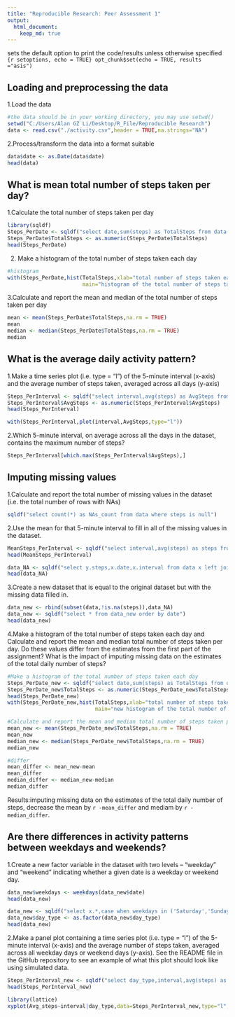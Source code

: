 ```yaml
---
title: "Reproducible Research: Peer Assessment 1"
output: 
  html_document:
    keep_md: true
---
```


sets the default option to print the code/results unless otherwise specified
```{r setoptions, echo = TRUE} opt_chunk$set(echo = TRUE, results ="asis")
```

## Loading and preprocessing the data
1.Load the data
```r
#the data should be in your working directory, you may use setwd()
setwd("C:/Users/Alan GZ Li/Desktop/R_File/Reproducible Research")
data <- read.csv("./activity.csv",header = TRUE,na.strings="NA")
```
2.Process/transform the data into a format suitable
```r
data$date <- as.Date(data$date)
head(data)
```
## What is mean total number of steps taken per day?

1.Calculate the total number of steps taken per day
```r
library(sqldf)
Steps_PerDate <- sqldf("select date,sum(steps) as TotalSteps from data group by date")
Steps_PerDate$TotalSteps <- as.numeric(Steps_PerDate$TotalSteps)
head(Steps_PerDate)
```

2. Make a histogram of the total number of steps taken each day
```r
#histogram
with(Steps_PerDate,hist(TotalSteps,xlab="total number of steps taken each day",
                        main="histogram of the total number of steps taken each day"))
```

3.Calculate and report the mean and median of the total number of steps taken per day
```r
mean <- mean(Steps_PerDate$TotalSteps,na.rm = TRUE)
mean
median <- median(Steps_PerDate$TotalSteps,na.rm = TRUE)
median
```

## What is the average daily activity pattern?

1.Make a time series plot (i.e. type = "l") of the 5-minute interval (x-axis) and the average number of steps taken, averaged across all days (y-axis)
```r
Steps_PerInterval <- sqldf("select interval,avg(steps) as AvgSteps from data group by interval")
Steps_PerInterval$AvgSteps <- as.numeric(Steps_PerInterval$AvgSteps)
head(Steps_PerInterval)

with(Steps_PerInterval,plot(interval,AvgSteps,type="l"))
```

2.Which 5-minute interval, on average across all the days in the dataset, contains the maximum number of steps?
```r
Steps_PerInterval[which.max(Steps_PerInterval$AvgSteps),]
```

## Imputing missing values

1.Calculate and report the total number of missing values in the dataset (i.e. the total number of rows with NAs)
```r
sqldf("select count(*) as NAs_count from data where steps is null")
```

2.Use the mean for that 5-minute interval to fill in all of the missing values in the dataset. 
```r
MeanSteps_PerInterval <- sqldf("select interval,avg(steps) as steps from data where steps is not null group by interval")
head(MeanSteps_PerInterval)

data_NA <- sqldf("select y.steps,x.date,x.interval from data x left join MeanSteps_PerInterval y on x.interval=y.interval where x.steps is null")
head(data_NA)
```

3.Create a new dataset that is equal to the original dataset but with the missing data filled in.
```r
data_new <- rbind(subset(data,!is.na(steps)),data_NA)
data_new <- sqldf("select * from data_new order by date")
head(data_new)
```

4.Make a histogram of the total number of steps taken each day and Calculate and report the mean and median total number of steps taken per day. Do these values differ from the estimates from the first part of the assignment? What is the impact of imputing missing data on the estimates of the total daily number of steps?
```r
#Make a histogram of the total number of steps taken each day
Steps_PerDate_new <- sqldf("select date,sum(steps) as TotalSteps from data_new group by date")
Steps_PerDate_new$TotalSteps <- as.numeric(Steps_PerDate_new$TotalSteps)
head(Steps_PerDate_new)
with(Steps_PerDate_new,hist(TotalSteps,xlab="total number of steps taken each day",
                            main="new histogram of the total number of steps taken each day"))

#Calculate and report the mean and median total number of steps taken per day
mean_new <- mean(Steps_PerDate_new$TotalSteps,na.rm = TRUE)
mean_new
median_new <- median(Steps_PerDate_new$TotalSteps,na.rm = TRUE)
median_new

#differ
mean_differ <- mean_new-mean
mean_differ
median_differ <- median_new-median
median_differ
```
Results:imputing missing data on the estimates of the total daily number of steps, decrease the mean by `r -mean_differ` and mediam by `r -median_differ`.

## Are there differences in activity patterns between weekdays and weekends?
1.Create a new factor variable in the dataset with two levels – “weekday” and “weekend” indicating whether a given date is a weekday or weekend day.
```r
data_new$weekdays <- weekdays(data_new$date)
head(data_new)

data_new <- sqldf("select x.*,case when weekdays in ('Saturday','Sunday')  then 'weekend' else 'weekday' end as day_type from data_new x")
data_new$day_type <- as.factor(data_new$day_type)
head(data_new)
```

2.Make a panel plot containing a time series plot (i.e. type = "l") of the 5-minute interval (x-axis) and the average number of steps taken, averaged across all weekday days or weekend days (y-axis). See the README file in the GitHub repository to see an example of what this plot should look like using simulated data.
```r
Steps_PerInterval_new <- sqldf("select day_type,interval,avg(steps) as Avg_steps from data_new group by day_type,interval")
head(Steps_PerInterval_new)

library(lattice)
xyplot(Avg_steps~interval|day_type,data=Steps_PerInterval_new,type="l",layout=c(1,2),ylab="Number of steps")
```
<Done>

